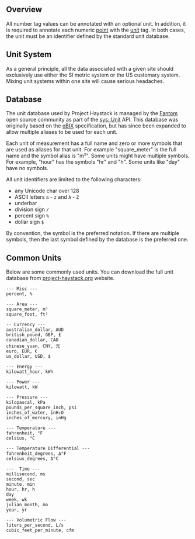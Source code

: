 ## <a name="overview"></a>Overview

All number tag values can be annotated with an optional unit.  In addition, it is required to annotate each numeric [point](point) with the [unit](unit) tag.  In both cases, the unit must be an identifier defined by the standard unit database.

## <a name="unitSystem"></a>Unit System

As a general principle, all the data associated with a given site should exclusively use either the SI metric system or the US customary system. Mixing unit systems within one site will cause serious headaches.

## <a name="database"></a>Database

The unit database used by Project Haystack is managed by the [Fantom](http://fantom.org/) open source community as part of the [sys::Unit](http://fantom.org/doc/sys/Unit.html) API. This database was originally based on the [oBIX](http://en.wikipedia.org/wiki/OBIX) specification, but has since been expanded to allow multiple aliases to be used for each unit.

Each unit of measurement has a full name and zero or more symbols that are used as aliases for that unit.  For example "square_meter" is the full name and the symbol alias is "m²".  Some units might have multiple symbols. For example, "hour" has the symbols "hr" and "h".  Some units like "day" have no symbols.

All unit identifiers are limited to the following characters:

* any Unicode char over 128
* ASCII letters `a` - `z` and `A` - `Z`
* underbar `_`
* division sign `/`
* percent sign `%`
* dollar sign `$`


By convention, the symbol is the preferred notation.  If there are multiple symbols, then the last symbol defined by the database is the preferred one.

## <a name="common"></a>Common Units

Below are some commonly used units.  You can download the full unit database from [project-haystack.org](https://project-haystack.org/download#units) website.

    --- Misc ---
    percent, %
    
    --- Area ---
    square_meter, m²
    square_foot, ft²
    
    -- Currency ---
    australian_dollar, AUD
    british_pound, GBP, £
    canadian_dollar, CAD
    chinese_yuan, CNY, 元
    euro, EUR, €
    us_dollar, USD, $
    
    --- Energy ---
    kilowatt_hour, kWh
    
    --- Power ---
    kilowatt, kW
    
    --- Pressure ---
    kilopascal, kPa
    pounds_per_square_inch, psi
    inches_of_water, inH₂O
    inches_of_mercury, inHg
    
    --- Temperature ---
    fahrenheit, °F
    celsius, °C
    
    --- Temperature Differential ---
    fahrenheit_degrees, Δ°F
    celsius_degrees, Δ°C
    
    ---  Time ---
    millisecond, ms
    second, sec
    minute, min
    hour, hr, h
    day
    week, wk
    julian_month, mo
    year, yr
    
    --- Volumetric Flow ---
    liters_per_second, L/s
    cubic_feet_per_minute, cfm

